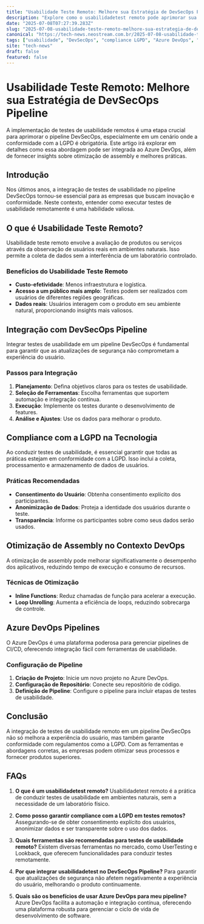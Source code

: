 ```yaml
---
title: "Usabilidade Teste Remoto: Melhore sua Estratégia de DevSecOps Pipeline"
description: "Explore como o usabilidadetest remoto pode aprimorar sua estratégia de DevSecOps pipeline, garantindo compliance com a LGPD e otimizando processos com Azure DevOps."
date: "2025-07-08T07:27:39.283Z"
slug: "2025-07-08-usabilidade-teste-remoto-melhore-sua-estrategia-de-devsecops-pipeline"
canonical: "https://tech-news.neostream.com.br/2025-07-08-usabilidade-teste-remoto-melhore-sua-estrategia-de-devsecops-pipeline"
tags: ["usabilidade", "DevSecOps", "compliance LGPD", "Azure DevOps", "tecnologia"]
site: "tech-news"
draft: false
featured: false
---
```


# Usabilidade Teste Remoto: Melhore sua Estratégia de DevSecOps Pipeline

A implementação de testes de usabilidade remotos é uma etapa crucial para aprimorar o pipeline DevSecOps, especialmente em um cenário onde a conformidade com a LGPD é obrigatória. Este artigo irá explorar em detalhes como essa abordagem pode ser integrada ao Azure DevOps, além de fornecer insights sobre otimização de assembly e melhores práticas.

## Introdução

Nos últimos anos, a integração de testes de usabilidade no pipeline DevSecOps tornou-se essencial para as empresas que buscam inovação e conformidade. Neste contexto, entender como executar testes de usabilidade remotamente é uma habilidade valiosa.

## O que é Usabilidade Teste Remoto?

Usabilidade teste remoto envolve a avaliação de produtos ou serviços através da observação de usuários reais em ambientes naturais. Isso permite a coleta de dados sem a interferência de um laboratório controlado.

### Benefícios do Usabilidade Teste Remoto

- **Custo-efetividade**: Menos infraestrutura e logística.
- **Acesso a um público mais amplo**: Testes podem ser realizados com usuários de diferentes regiões geográficas.
- **Dados reais**: Usuários interagem com o produto em seu ambiente natural, proporcionando insights mais valiosos.

## Integração com DevSecOps Pipeline

Integrar testes de usabilidade em um pipeline DevSecOps é fundamental para garantir que as atualizações de segurança não comprometam a experiência do usuário.

### Passos para Integração

1. **Planejamento**: Defina objetivos claros para os testes de usabilidade.
2. **Seleção de Ferramentas**: Escolha ferramentas que suportem automação e integração contínua.
3. **Execução**: Implemente os testes durante o desenvolvimento de features.
4. **Análise e Ajustes**: Use os dados para melhorar o produto.

## Compliance com a LGPD na Tecnologia

Ao conduzir testes de usabilidade, é essencial garantir que todas as práticas estejam em conformidade com a LGPD. Isso inclui a coleta, processamento e armazenamento de dados de usuários.

### Práticas Recomendadas

- **Consentimento do Usuário**: Obtenha consentimento explícito dos participantes.
- **Anonimização de Dados**: Proteja a identidade dos usuários durante o teste.
- **Transparência**: Informe os participantes sobre como seus dados serão usados.

## Otimização de Assembly no Contexto DevOps

A otimização de assembly pode melhorar significativamente o desempenho dos aplicativos, reduzindo tempo de execução e consumo de recursos.

### Técnicas de Otimização

- **Inline Functions**: Reduz chamadas de função para acelerar a execução.
- **Loop Unrolling**: Aumenta a eficiência de loops, reduzindo sobrecarga de controle.

## Azure DevOps Pipelines

O Azure DevOps é uma plataforma poderosa para gerenciar pipelines de CI/CD, oferecendo integração fácil com ferramentas de usabilidade.

### Configuração de Pipeline

1. **Criação de Projeto**: Inicie um novo projeto no Azure DevOps.
2. **Configuração de Repositório**: Conecte seu repositório de código.
3. **Definição de Pipeline**: Configure o pipeline para incluir etapas de testes de usabilidade.

## Conclusão

A integração de testes de usabilidade remoto em um pipeline DevSecOps não só melhora a experiência do usuário, mas também garante conformidade com regulamentos como a LGPD. Com as ferramentas e abordagens corretas, as empresas podem otimizar seus processos e fornecer produtos superiores.

## FAQs

1. **O que é um usabilidadetest remoto?**
   Usabilidadetest remoto é a prática de conduzir testes de usabilidade em ambientes naturais, sem a necessidade de um laboratório físico.

2. **Como posso garantir compliance com a LGPD em testes remotos?**
   Assegurando-se de obter consentimento explícito dos usuários, anonimizar dados e ser transparente sobre o uso dos dados.

3. **Quais ferramentas são recomendadas para testes de usabilidade remoto?**
   Existem diversas ferramentas no mercado, como UserTesting e Lookback, que oferecem funcionalidades para conduzir testes remotamente.

4. **Por que integrar usabilidadetest no DevSecOps Pipeline?**
   Para garantir que atualizações de segurança não afetem negativamente a experiência do usuário, melhorando o produto continuamente.

5. **Quais são os benefícios de usar Azure DevOps para meu pipeline?**
   Azure DevOps facilita a automação e integração contínua, oferecendo uma plataforma robusta para gerenciar o ciclo de vida de desenvolvimento de software.